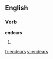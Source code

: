 ==English==

===Verb===
'''endears'''

# {{third-person singular of|[[endear]]}}

[[fr:endears]]
[[vi:endears]]